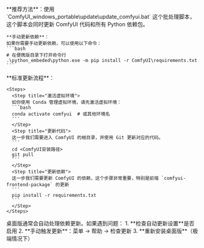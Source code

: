
<Tabs>
  <Tab title="便携版">
    **推荐方法**：使用 `ComfyUI_windows_portable\update\update_comfyui.bat` 这个批处理脚本，这个脚本会同时更新 ComfyUI 代码和所有 Python 依赖包。

    **手动更新依赖**：
    如果你需要手动更新依赖，可以使用以下命令：
    ```bash
    # 在便携版目录下打开命令行
    .\python_embeded\python.exe -m pip install -r ComfyUI\requirements.txt
    ```
  </Tab>
  <Tab title="手动安装">
    **标准更新流程**：

    <Steps>
      <Step title="激活虚拟环境">
      如你使用 Conda 管理虚拟环境，请先激活虚拟环境：
      ```bash
      conda activate comfyui  # 或其他环境名
      ```
      </Step>
      <Step title="更新代码">
      这一步我们需要进入 ComfyUI 的根目录，并使用 Git 更新对应的代码。
      ```
      cd <ComfyUI安装路径>
      git pull
      ```
      </Step>
      <Step title="更新依赖">
      这一步我们需要更新 ComfyUI 的依赖，这个步骤非常重要，特别是前端 `comfyui-frontend-package` 的更新
      ```
      pip install -r requirements.txt
      ```
      </Step>
    </Steps>

  </Tab>
  <Tab title="桌面版">
     桌面版通常会自动处理依赖更新。如果遇到问题：
    1. **检查自动更新设置**是否启用
    2. **手动触发更新**：菜单 → 帮助 → 检查更新
    3. **重新安装桌面版**（极端情况下）
  </Tab>
</Tabs>